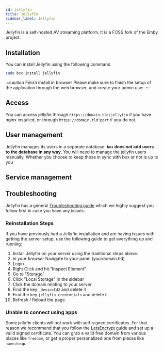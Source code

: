 ```yaml
---
id: jellyfin
title: Jellyfin
sidebar_label: Jellyfin
---
```

Jellyfin is a self-hosted AV streaming platform. It is a FOSS fork of the Emby project.

## Installation
You can install Jellyfin using the following command.

```bash
sudo box install jellyfin
```
:::caution Finish install in browser
Please make sure to finish the setup of the application through the web browser, and create your admin user.
:::

## Access
You can access jellyfin through `https://domain.tld/jellyfin` if you have nginx installed, or through `https://domain.tld:port` if you do not.

## User management
Jellyfin manages its users in a separate database. **`box` does not add users to the database in any way**. You will need to manage the jellyfin users manually. Whether you choose to keep those in sync with box or not is up to you

## Service management

<SystemdTabs service="jellyfin"/>

## Troubleshooting


<Troubleshooting />

Jellyfin has a general [Troubleshooting guide](https://jellyfin.org/docs/general/administration/troubleshooting.html) which we highly suggest you follow first in case you have any issues.

### Reinstallation Steps

If you have previously had a Jellyfin installation and are having issues with getting the server setup, use the following guide to get everything up and running:

1. Install Jellyfin on your server using the traditional steps above.
2. *in your browser* Navigate to your panel (yourdomain.tld)
3. Login
4. Right Click and hit "Inspect Element"
5. Go to "Storage"
6. Click "Local Storage" in the sidebar
7. Click the domain relating to your server
8. Find the key ``_deviceId2`` and delete it
9. Find the key ``jellyfin_credentials`` and delete it
10. Refresh / Reload the page.

### Unable to connect using apps
Some jellyfin clients will not work with self-signed certificates. For that reason we recommend that you follow the [LetsEncrypt](letsencrypt.mdx) guide and set up a valid signed certificate. You can grab a valid free domain from various places like `freenom`, or get a proper personalized one from places like `namecheap`.
